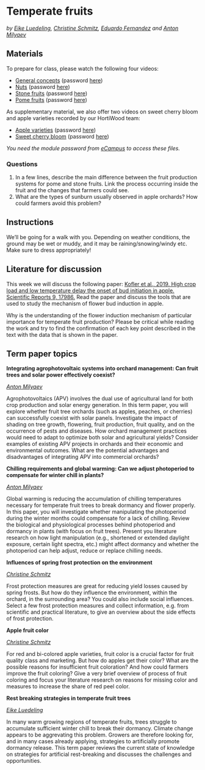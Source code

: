 # Temperate fruits
*by [Eike Luedeling](http://www.hortibonn.de/author/prof.-dr.-eike-luedeling/), [Christine Schmitz](http://www.hortibonn.de/author/christine-schmitz/), [Eduardo Fernandez](https://www.pucv.cl/uuaa/escuela-de-agronomia/eduardo-fernandez-collao) and [Anton Milyaev](http://inresgb-lehre.iaas.uni-bonn.de/author/dr.-anton-milyaev/)*

## Materials

To prepare for class, please watch the following four videos:

* [General concepts](https://uni-bonn.sciebo.de/s/yKN9dy7xNkmXQTg) (password [here](https://ecampus.uni-bonn.de/goto_ecampus_copa_3530257.html))
* [Nuts](https://uni-bonn.sciebo.de/s/hh7O7y95krrVFLg) (password [here](https://ecampus.uni-bonn.de/goto_ecampus_copa_3530257.html))
* [Stone fruits](https://uni-bonn.sciebo.de/s/Wb8pk3fbMRjUU41) (password [here](https://ecampus.uni-bonn.de/goto_ecampus_copa_3530257.html))
* [Pome fruits](https://uni-bonn.sciebo.de/s/jZYjDaQZPLllQpz) (password [here](https://ecampus.uni-bonn.de/goto_ecampus_copa_3530257.html))

As supplementary material, we also offer two videos on sweet cherry bloom and apple varieties recorded by our HortiWood team:

* [Apple varieties](https://uni-bonn.sciebo.de/s/wrGdpRgt7GKVYzo) (password [here](https://ecampus.uni-bonn.de/goto_ecampus_copa_3530257.html))
* [Sweet cherry bloom](https://uni-bonn.sciebo.de/s/OQlxeit0brc8iH4) (password [here](https://ecampus.uni-bonn.de/goto_ecampus_copa_3530257.html))

*You need the module password from [eCampus](https://ecampus.uni-bonn.de/goto_ecampus_copa_3530257.html) to access these files.*


### Questions

1. In a few lines, describe the main difference between the fruit production systems for pome and stone fruits. Link the process occurring inside the fruit and the changes that farmers could see.
2. What are the types of sunburn usually observed in apple orchards? How could farmers avoid this problem?

## Instructions

We'll be going for a walk with you. Depending on weather conditions, the ground may be wet or muddy, and it may be raining/snowing/windy etc. Make sure to dress appropriately! 

## Literature for discussion

This week we will discuss the following paper: [Kofler et al., 2019. High crop load and low temperature delay the onset of bud initiation in apple. Scientific Reports 9, 17986.](https://doi.org/10.1038/s41598-019-54381-x)
Read the paper and discuss the tools that are used to study the mechanism of flower bud induction in apple.

Why is the understanding of the flower induction mechanism of particular importance for temperate fruit production? Please be critical while reading the work and try to find the confirmation of each key point described in the text with the data that is shown in the paper.

## Term paper topics

**Integrating agrophotovoltaic systems into orchard management: Can fruit trees and solar power effectively coexist?**

*[Anton Milyaev](http://inresgb-lehre.iaas.uni-bonn.de/author/dr.-anton-milyaev/)*

Agrophotovoltaics (APV) involves the dual use of agricultural land for both crop production and solar energy generation. In this term paper, you will explore whether fruit tree orchards (such as apples, peaches, or cherries) can successfully coexist with solar panels. Investigate the impact of shading on tree growth, flowering, fruit production, fruit quality, and on the occurrence of pests and diseases. How orchard management practices would need to adapt to optimize both solar and agricultural yields? Consider examples of existing APV projects in orchards and their economic and environmental outcomes. What are the potential advantages and disadvantages of integrating APV into commercial orchards?

**Chilling requirements and global warming: Can we adjust photoperiod to compensate for winter chill in plants?**

*[Anton Milyaev](http://inresgb-lehre.iaas.uni-bonn.de/author/dr.-anton-milyaev/)*

Global warming is reducing the accumulation of chilling temperatures necessary for temperate fruit trees to break dormancy and flower properly. In this paper, you will investigate whether manipulating the photoperiod during the winter months could compensate for a lack of chilling. Review the biological and physiological processes behind photoperiod and dormancy in plants (with focus on fruit trees). Present you literature research on how light manipulation (e.g., shortened or extended daylight exposure, certain light spectra, etc.) might affect dormancy and whether the photoperiod can help adjust, reduce or replace chilling needs.

**Influences of spring frost protection on the environment**

*[Christine Schmitz](http://www.hortibonn.de/author/christine-schmitz/)*

Frost protection measures are great for reducing yield losses caused by spring frosts. But how do they influence the environment, within the orchard, in the surrounding area? You could also include social influences. Select a few frost protection measures and collect information, e.g. from scientific and practical literature, to give an overview about the side effects of frost protection.  

**Apple fruit color**

*[Christine Schmitz](http://www.hortibonn.de/author/christine-schmitz/)*

For red and bi-colored apple varieties, fruit color is a crucial factor for fruit quality class and marketing. But how do apples get their color? What are the possible reasons for insufficient fruit coloration? And how could farmers improve the fruit coloring? Give a very brief overview of process of fruit coloring and focus your literature research on reasons for missing color and measures to increase the share of red peel color. 

**Rest breaking strategies in temperate fruit trees**

*[Eike Luedeling](http://www.hortibonn.de/author/prof.-dr.-eike-luedeling/)*

In many warm growing regions of temperate fruits, trees struggle to accumulate sufficient winter chill to break their dormancy. Climate change appears to be aggrevating this problem. Growers are therefore looking for, and in many cases already applying, strategies to artificially promote dormancy release. This term paper reviews the current state of knowledge on strategies for artificial rest-breaking and discusses the challenges and opportunities.
